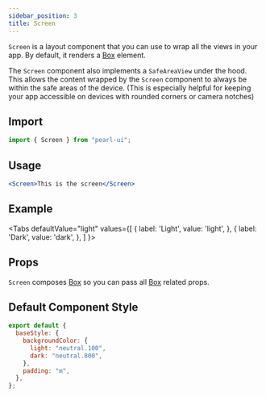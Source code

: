 ```yaml
---
sidebar_position: 3
title: Screen
---
```


`Screen` is a layout component that you can use to wrap all the views in your app. By default, it renders a [Box](./box) element.

The `Screen` component also implements a `SafeAreaView` under the hood. This allows the content wrapped by the `Screen` component to
always be within the safe areas of the device. (This is especially helpful for keeping your app accessible on devices with rounded corners
or camera notches)

## Import

```jsx
import { Screen } from "pearl-ui";
```

## Usage

```jsx
<Screen>This is the screen</Screen>
```

## Example


<Tabs
  defaultValue="light"
  values={[
    { label: 'Light', value: 'light', },
    { label: 'Dark', value: 'dark', },
  ]
}>
<TabItem value="light">

<Snack snackId="@agrawal-rohit/screen-light" />

</TabItem>

<TabItem value="dark">

<Snack snackId="@agrawal-rohit/screen-dark" />

</TabItem>
</Tabs>

## Props

`Screen` composes [Box](./Box) so you can pass all [Box](./Box) related props.

## Default Component Style

```js
export default {
  baseStyle: {
    backgroundColor: {
      light: "neutral.100",
      dark: "neutral.800",
    },
    padding: "m",
  },
};
```
